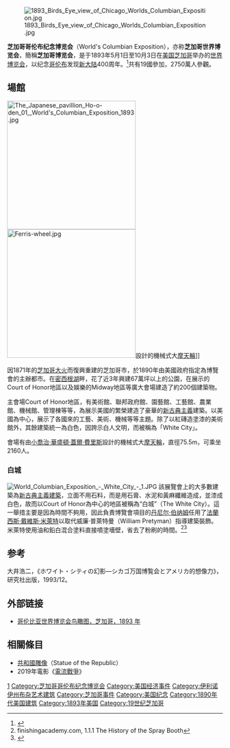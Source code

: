 {{expand|time=2012-12-29T02:34:02+00:00}}
{{Infobox World's Fair
| box_width       = 
| class           = 全世界
| category        = Historical
| image           = Court of Honor and Grand Basin.jpg
| image_width     = 
| caption         =
| year            = 1893年
| name            = World's Fair:Columbian Exposition
| motto           = 
| building        = 
| area            = {{convert|690|acre|ha|abbrev=off}}
| invent          = 
| visitors        = 27,300,000
| organized       =
| cnt             = 46
| org             = 
| biz             = 
| country         = {{USA}}
| city            = [[芝加哥|芝加哥]]
| venue           = [[Jackson_Park_(Chicago)|Jackson Park]]
| coord           = {{coord|41|47|24|N|87|34|48|W|format=dms|type:landmark_region:US-IL}}
| cand            = 1882年
| award           = 1890年
| open            = {{start date|1893|05|01}}
| close           = {{start date|1893|10|30}}
| prevexpo        = [[1889年世界博覽會|1889年世界博覽會]]
| prevcity        = {{FRA}}[[巴黎|巴黎]]
| nextexpo        = [[Brussels_International_(1897)|Brussels International (1897)]]
| nextcity        = {{flag|Belgium}}[[布魯塞爾|布魯塞爾]]
| suppl           = 
| prevsuppl       = 
| prevsupcity     = 
| nextsuppl       = 
| nextsupcity     = 
| simuni          = 
| simspe          = 
| simhor          = 
| simoth          =
| website         = 
}}
[[File:1893_Birds_Eye_view_of_Chicago_Worlds_Columbian_Exposition.jpg|thumb]]

'''芝加哥哥伦布纪念博览会'''（World's Columbian Exposition），亦称'''芝加哥世界博览会'''，簡稱'''芝加哥博览会'''，是于1893年5月1日至10月3日在[[美国|美国]][[芝加哥|芝加哥]]举办的[[世界博览会|世界博览会]]，以纪念[[哥伦布|哥伦布]]发现[[新大陆|新大陆]]400周年。<ref name="Truman1893">{{Cite book | last = Truman | first = Benjamin | title = History of the World's Fair: Being a Complete and Authentic Description of the Columbian Exposition From Its Inception | publisher = J. W. Keller & Co. | year = 1893 | location = Philadelphia, PA}}</ref>共有19國參加，2750萬人參觀。

== 場館 ==

[[File:The_Japanese_pavillion_Ho-o-den_01,_World's_Columbian_Exposition_1893.jpg|300px]]
[[File:Ferris-wheel.jpg|300px]]設計的機械式大[[摩天輪|摩天輪]]]]

因1871年的[[芝加哥大火|芝加哥大火]]而復興重建的芝加哥市，於1890年由美國政府指定為博覽會的主辦都市。在[[密西根湖|密西根湖]]畔，花了近3年興建67萬坪以上的公園，在展示的Court of Honor地區以及娛樂的Midway地區等廣大會場建造了約200個建築物。

主會場Court of Honor地區，有美術館、聯邦政府館、園藝館、工藝館、農業館、機械館、管理棟等等，為展示美國的繁榮建造了豪華的[[新古典主義|新古典主義]]建築。以美國為中心，展示了各國來的工藝、美術、機械等等主題。除了以紅磚造塗漆的美術館外，其餘建築統一為白色，因誇示白人文明，而被稱為「White City」。

會場有由[[小喬治·華盛頓·蓋爾·費里斯|小喬治·華盛頓·蓋爾·費里斯]]設計的機械式大[[摩天輪|摩天輪]]，直徑75.5m，可乘坐2160人。

=== 白城 ===
[[Image:World_Columbian_Exposition_-_White_City_-_1.JPG|thumb]]
該展覽會上的大多數建築為[[新古典主義建築|新古典主義建築]]，立面不用石料，而是用石膏、水泥和黃麻纖維造成，並漆成白色，故而以Court of Honor為中心的地區被稱為“白城”（The White City）。這一舉措主要是因為時間不夠用，因此負責博覽會項目的[[丹尼尔·伯纳姆|丹尼尔·伯纳姆]]任用了[[法蘭西斯·戴維斯·米萊特|法蘭西斯·戴維斯·米萊特]]以取代威廉·普萊特曼（William Pretyman）指導建築裝飾。米萊特使用油和鉛白混合塗料直接噴塗墻壁，省去了粉刷的時間。<ref>finishingacademy.com, 1.1.1 The History of the Spray Booth</ref><ref>{{cite web|url=http://www.bodyshopbusiness.com/the-history-of-sprayguns/|title=The History of Sprayguns - Body Shop Business|date=1 September 2000|access-date=2016-08-19|archive-url=https://web.archive.org/web/20160904164125/http://www.bodyshopbusiness.com/the-history-of-sprayguns/|archive-date=2016-09-04|dead-url=yes}}</ref>

==参考==
<references/>
大井浩二，《ホワイト・シティの幻影―シカゴ万国博覧会とアメリカ的想像力》，研究社出版，1993/12。

==外部链接==
*[http://www.wdl.org/zh/item/11369/  哥伦比亚世界博览会鸟瞰图，芝加哥，1893 年] {{Wayback|url=http://www.wdl.org/zh/item/11369/ |date=20200402173330 }}

==相關條目==
*[[共和國雕像|共和國雕像]]（Statue of the Republic）
*2019年電影《[[電流大戰_(電影)|電流戰爭]]》

{{國際博覽會}}
{{Authority control}}
[[Category:世界博览会|1]]
[[Category:芝加哥哥伦布纪念博览会|Category:芝加哥哥伦布纪念博览会]]
[[Category:美国经济事件|Category:美国经济事件]]
[[Category:伊利诺伊州布杂艺术建筑|Category:伊利诺伊州布杂艺术建筑]]
[[Category:芝加哥事件|Category:芝加哥事件]]
[[Category:美国纪念|Category:美国纪念]]
[[Category:1890年代美国建筑|Category:1890年代美国建筑]]
[[Category:1893年美国|Category:1893年美国]]
[[Category:19世纪芝加哥|Category:19世纪芝加哥]]